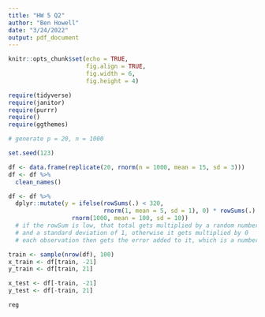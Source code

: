 ```yaml
---
title: "HW 5 Q2"
author: "Ben Howell"
date: "3/24/2022"
output: pdf_document
---
```


```r
knitr::opts_chunk$set(echo = TRUE,
                      fig.align = TRUE,
                      fig.width = 6,
                      fig.height = 4)
```

```r
require(tidyverse)
require(janitor)
require(purrr)
require()
require(ggthemes)

# generate p = 20, n = 1000

set.seed(123)

df <- data.frame(replicate(20, rnorm(n = 1000, mean = 15, sd = 3)))
df <- df %>%
  clean_names()

df <- df %>%
  dplyr::mutate(y = ifelse(rowSums(.) < 320, 
                           rnorm(1, mean = 5, sd = 1), 0) * rowSums(.) +
                  rnorm(1000, mean = 100, sd = 10))
  # if the rowSum is low, that total gets multiplied by a random number drawn from a distribution with a mean = 5
  # and a standard deviation of 1, otherwise it gets multiplied by 0
  # each observation then gets the error added to it, which is a number from the distribution where mean = 100/sd = 10
```

```r
train <- sample(nrow(df), 100)
x_train <- df[train, -21]
y_train <- df[train, 21]

x_test <- df[-train, -21]
y_test <- df[-train, 21]
```

```r
reg
```



